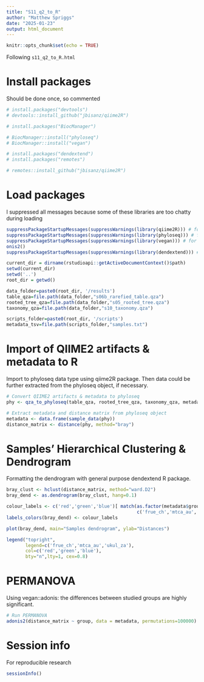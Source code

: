 ```yaml
---
title: "S11_q2_to_R"
author: "Matthew Spriggs"
date: "2025-01-23"
output: html_document
---
```


```r
knitr::opts_chunk$set(echo = TRUE)
```

Following `s11_q2_to_R.html`


# Install packages
Should be done once, so commented
```r
# install.packages("devtools")
# devtools::install_github("jbisanz/qiime2R")

# install.packages("BiocManager")

# BiocManager::install("phyloseq")
# BiocManager::install("vegan")

# install.packages("dendextend")
# install.packages("remotes")

# remotes::install_github("jbisanz/qiime2R")
```

# Load packages
I suppressed all messages because some of these libraries are too chatty during loading
```r
suppressPackageStartupMessages(suppressWarnings(library(qiime2R))) # for importing QIIME2 artifacts
suppressPackageStartupMessages(suppressWarnings(library(phyloseq))) # for handling phyloseq objects
suppressPackageStartupMessages(suppressWarnings(library(vegan))) # for calculating PERMANOVA using ad
onis2()
suppressPackageStartupMessages(suppressWarnings(library(dendextend))) # for colouring samples dendrogram
```

```r
current_dir = dirname(rstudioapi::getActiveDocumentContext()$path)
setwd(current_dir)
setwd('..')
root_dir = getwd()
```

```r
data_folder=paste0(root_dir, '/results')
table_qza=file.path(data_folder,"s06b_rarefied_table.qza")
rooted_tree_qza=file.path(data_folder,"s05_rooted_tree.qza")
taxonomy_qza=file.path(data_folder,"s10_taxonomy.qza")

scripts_folder=paste0(root_dir, '/scripts')
metadata_tsv=file.path(scripts_folder,"samples.txt")
```

# Import of QIIME2 artifacts & metadata to R
Import to phyloseq data type using qiime2R package. Then data could be further extracted from the phyloseq object, if necessary.

```r
# Convert QIIME2 artifacts & metadata to phyloseq
phy <- qza_to_phyloseq(table_qza, rooted_tree_qza, taxonomy_qza, metadata_tsv)

# Extract metadata and distance matrix from phyloseq object
metadata <- data.frame(sample_data(phy))
distance_matrix <- distance(phy, method="bray")
```

# Samples’ Hierarchical Clustering & Dendrogram
Formatting the dendrogram with general purpose dendextend R package.

```r
bray_clust <- hclust(distance_matrix, method="ward.D2")
bray_dend <- as.dendrogram(bray_clust, hang=0.1)

colour_labels <- c('red','green','blue')[ match(as.factor(metadata$group),
                                                c('frue_ch','mtca_au','ukul_za') ) ]
labels_colors(bray_dend) <- colour_labels

plot(bray_dend, main="Samples dendrogram", ylab="Distances")

legend("topright",
       legend=c('frue_ch','mtca_au','ukul_za'),
       col=c('red','green','blue'),
       bty="n",lty=1, cex=0.8)
```

# PERMANOVA
Using vegan::adonis: the differences between studied groups are highly significant.

```r

# Run PERMANOVA
adonis2(distance_matrix ~ group, data = metadata, permutations=100000)

```

# Session info
For reproducible research

```r
sessionInfo()
```

